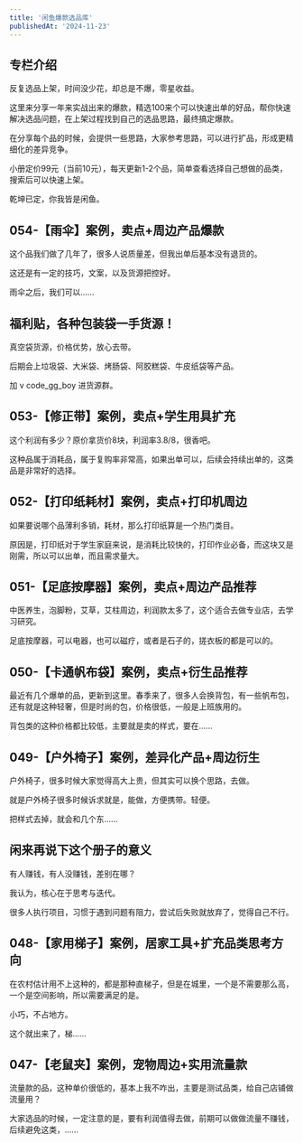 ```yaml
---
title: '闲鱼爆款选品库'
publishedAt: '2024-11-23'
---
```


## 专栏介绍

反复选品上架，时间没少花，却总是不爆，零星收益。  
  
这里来分享一年来实战出来的爆款，精选100来个可以快速出单的好品，帮你快速解决选品问题，在上架过程找到自己的选品思路，最终搞定爆款。  
  
在分享每个品的时候，会提供一些思路，大家参考思路，可以进行扩品，形成更精细化的差异竞争。  
  
小册定价99元（当前10元），每天更新1-2个品，简单查看选择自己想做的品类，搜索后可以快速上架。  
  
乾坤已定，你我皆是闲鱼。

## 054-【雨伞】案例，卖点+周边产品爆款
这个品我们做了几年了，很多人说质量差，但我出单后基本没有退货的。

这还是有一定的技巧，文案，以及货源把控好。

雨伞之后，我们可以......

## 福利贴，各种包装袋一手货源！
真空袋货源，价格优势，放心去带。

后期会上垃圾袋、大米袋、烤肠袋、阿胶糕袋、牛皮纸袋等产品。

加 v code\_gg\_boy 进货源群。

## 053-【修正带】案例，卖点+学生用具扩充
这个利润有多少？原价拿货价8块，利润率3.8/8，很香吧。

这种品属于消耗品，属于复购率非常高，如果出单可以，后续会持续出单的，这类品是非常好的选择。



## 052-【打印纸耗材】案例，卖点+打印机周边
如果要说哪个品薄利多销，耗材，那么打印纸算是一个热门类目。

原因是，打印纸对于学生家庭来说，是消耗比较快的，打印作业必备，而这块又是刚需，所以可以出单，而且需求量大。

## 051-【足底按摩器】案例，卖点+周边产品推荐
中医养生，泡脚粉，艾草，艾柱周边，利润款太多了，这个适合去做专业店，去学习研究。

足底按摩器，可以电器，也可以磁疗，或者是石子的，搓衣板的都是可以的。



## 050-【卡通帆布袋】案例，卖点+衍生品推荐
最近有几个爆单的品，更新到这里。春季来了，很多人会换背包，有一些帆布包，还有就是这种轻奢，但是时尚的包，价格很低，一般是上班族用的。

背包类的这种价格都比较低，主要就是卖的样式，要在......

## 049-【户外椅子】案例，差异化产品+周边衍生
户外椅子，很多时候大家觉得高大上贵，但其实可以换个思路，去做。

就是户外椅子很多时候诉求就是，能做，方便携带。轻便。

把样式去掉，就会和几个东......

## 闲来再说下这个册子的意义
有人赚钱，有人没赚钱，差别在哪？

我认为，核心在于思考与迭代。

很多人执行项目，习惯于遇到问题有阻力，尝试后失败就放弃了，觉得自己不行。

## 048-【家用梯子】案例，居家工具+扩充品类思考方向
在农村估计用不上这种的，都是那种直梯子，但是在城里，一个是不需要那么高，一个是空间影响，所以需要满足的是。

小巧，不占地方。

这个就出来了，梯......

## 047-【老鼠夹】案例，宠物周边+实用流量款
流量款的品，这种单价很低的，基本上我不咋出，主要是测试品类，给自己店铺做流量用？

大家选品的时候，一定注意的是，要有利润值得去做，前期可以做做流量不赚钱，后续避免这类，......

